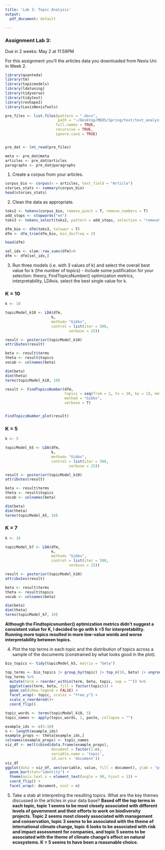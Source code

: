 ```yaml
---
title: 'Lab 3: Topic Analysis'
output:
  pdf_document: default
  
---
```


### Assignment Lab 3:

Due in 2 weeks: May 2 at 11:59PM

For this assignment you'll the articles data you downloaded from Nexis Uni in Week 2.

```r
library(quanteda)
library(tm)
library(topicmodels)
library(ldatuning)
library(tidyverse)
library(tidytext)
library(reshape2)
library(LexisNexisTools)

```

```r
pre_files <- list.files(pattern = ".docx", 
                        path = "~/Desktop/MEDS/Spring/text/text_analysis/lab2/files2",
                       full.names = TRUE, 
                       recursive = TRUE, 
                       ignore.case = TRUE)


pre_dat <- lnt_read(pre_files)

meta <- pre_dat@meta
articles <- pre_dat@articles
paragraphs <- pre_dat@paragraphs
```

1.  Create a corpus from your articles.
```r
corpus_bio <- corpus(x = articles, text_field = "Article")
stories_stats <- summary(corpus_bio)
head(stories_stats)
```

2.  Clean the data as appropriate.

```r
toks2 <- tokens(corpus_bio, remove_punct = T, remove_numbers = T)
add_stops <- stopwords("en")
toks3 <- tokens_select(toks2, pattern = add_stops, selection = "remove")

dfm_bio <- dfm(toks3, tolower = T)
dfm <- dfm_trim(dfm_bio, min_docfreq = 2)

head(dfm)

sel_idx <- slam::row_sums(dfm)>0
dfm <- dfm[sel_idx,]
```


3.  Run three models (i.e. with 3 values of k) and select the overall best value for k (the number of topics) - include some justification for your selection: theory, FindTopicsNumber() optimization metrics, interpretability, LDAvis. select the best single value for k.

### K = 10
```r
k <- 10

topicModel_k10 <- LDA(dfm, 
                     k, 
                     method= "Gibbs", 
                     control = list(iter = 500,
                             verbose = 25))

result <- posterior(topicModel_k10)
attributes(result)

beta <- result$terms
theta <- result$topics
vocab <- colnames(beta)

dim(beta)
dim(theta)
terms(topicModel_k10, 10)
```

```r
result <- FindTopicsNumber(dfm, 
                           topics = seq(from = 2, to = 20, by = 1), metrics = c("CaoJuan2009", "Deveaud2014"),
                           method = "Gibbs",
                           verbose = T)


FindTopicsNumber_plot(result)
```
### K = 5
```r
k <- 5

topicModel_k5 <- LDA(dfm, 
                     k, 
                     method= "Gibbs", 
                     control = list(iter = 500,
                             verbose = 25))

result <- posterior(topicModel_k10)
attributes(result)

beta <- result$terms
theta <- result$topics
vocab <- colnames(beta)

dim(beta)
dim(theta)
terms(topicModel_k5, 10)
```
### K = 7
```r
k <- 16

topicModel_k7 <- LDA(dfm, 
                     k, 
                     method= "Gibbs", 
                     control = list(iter = 500,
                             verbose = 25))

result <- posterior(topicModel_k10)
attributes(result)

beta <- result$terms
theta <- result$topics
vocab <- colnames(beta)

dim(beta)
dim(theta)
terms(topicModel_k7, 10)
```

**Although the Findtopicsnumber() optimization metrics didn't suggest a consistent value for K, I decided to go with k =5 for interpretability. Running more topics resulted in more low-value words and worse interpretability between topics. ** 

4. Plot the top terms in each topic and the distribution of topics across a sample of the documents (constrained by what looks good in the plot).
```r
bio_topics <- tidy(topicModel_k5, matrix = "beta")

top_terms <- bio_topics |> group_by(topic) |> top_n(10, beta) |> ungroup() |> arrange(topic, -beta)
top_terms %>%
  mutate(term = reorder_within(term, beta, topic, sep = "")) %>%
  ggplot(aes(term, beta, fill = factor(topic))) +
  geom_col(show.legend = FALSE) +
  facet_wrap(~ topic, scales = "free_y") +
  scale_x_reordered()+
  coord_flip()
```

```r
topic_words <- terms(topicModel_k10, 5)
topic_names <- apply(topic_words, 2, paste, collapse = "")
```

```r
example_ids <- c(5:10)
n <- length(example_ids)
example_props <- theta[example_ids,]
colnames(example_props) <- topic_names
viz_df <- melt(cbind(data.frame(example_props),
                     document = factor(1:n),
                     variable.name = 'topic',
                     id.vars = 'document'))
viz_df
ggplot(data = viz_df, aes(variable, value, fill = document), ylab = "proportion") +
  geom_bar(stat="identity") +
  theme(axis.text.x = element_text(angle = 90, hjust = 1)) +
  coord_flip() +
  facet_wrap(~ document, ncol = n)
```


5.  Take a stab at interpreting the resulting topics. What are the key themes discussed in the articles in your data base?
**Based off the top terms in each topic, topic 1 seems to be most closely associated with different levels of government and their efforts to work on biodiversity projects. Topic 2 seems most closely associated with management and conservation, topic 3 seems to be associated with the theme of international climate change, topic 4 looks to be associated with risk and impact assessment for companies, and topic 5 seems to be associated with the theme of climate change's effect on natural ecosystems. K = 5 seems to have been a reasonable choice. **
